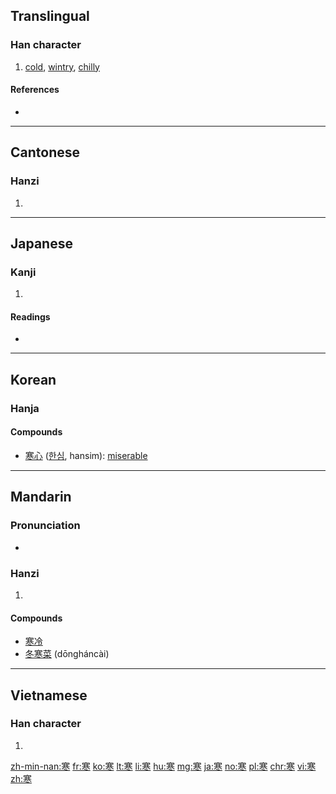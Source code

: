 ==Translingual==

===Han character===
{{Han char|rn=40|rad=宀|as=09|sn=12|four=30303|canj=JTCY}}

# [[cold]], [[wintry]], [[chilly]]

====References====
* {{Han ref|kx=0289.090|dkj=07239|dj=0572.100|hdz=20941.060|uh=5BD2|ud=23506|bh=B448|bd=46152}}

----

==Cantonese==

===Hanzi===
{{yue-hanzi|jyut=hon4|y=hon4}}

# {{defn|lang=yue|sort=宀09}}

----

==Japanese==

===Kanji===
{{ja-kanji|grade=3|rs=宀09}}

# {{defn|lang=ja|sort=宀09}}

====Readings====
* {{ja-readings|goon=[[がん]] (gan)|kanon=[[かん]] (kan)|kun=[[さむい]] (samui), [[さむさ]] (samusa)|nanori=[[さ]] (sa), [[さん]] (san)}}

----

==Korean==

===Hanja===
{{ko-hanja|hangeul=한|eumhun=찰,차가운|rv=han|mr=han}}

====Compounds====
* [[寒心]] ([[한심]], hansim): [[miserable]]

----

==Mandarin==

===Pronunciation===
* {{audio|Zh-hán.ogg|Audio|lang=cmn}}

===Hanzi===
{{cmn-hanzi|pin=[[hán]] ([[han2]])|wg=han<sup>2</sup>}}

# {{defn|lang=cmn|sort=宀09}}

====Compounds====
* [[寒冷]]
* [[冬寒菜]] (dōngháncài)

----

==Vietnamese==

===Han character===
{{vi-hantu|[[hàn]]|rs=宀09}}

# {{defn|lang=vi|sort=宀09}}

[[zh-min-nan:寒]]
[[fr:寒]]
[[ko:寒]]
[[lt:寒]]
[[li:寒]]
[[hu:寒]]
[[mg:寒]]
[[ja:寒]]
[[no:寒]]
[[pl:寒]]
[[chr:寒]]
[[vi:寒]]
[[zh:寒]]